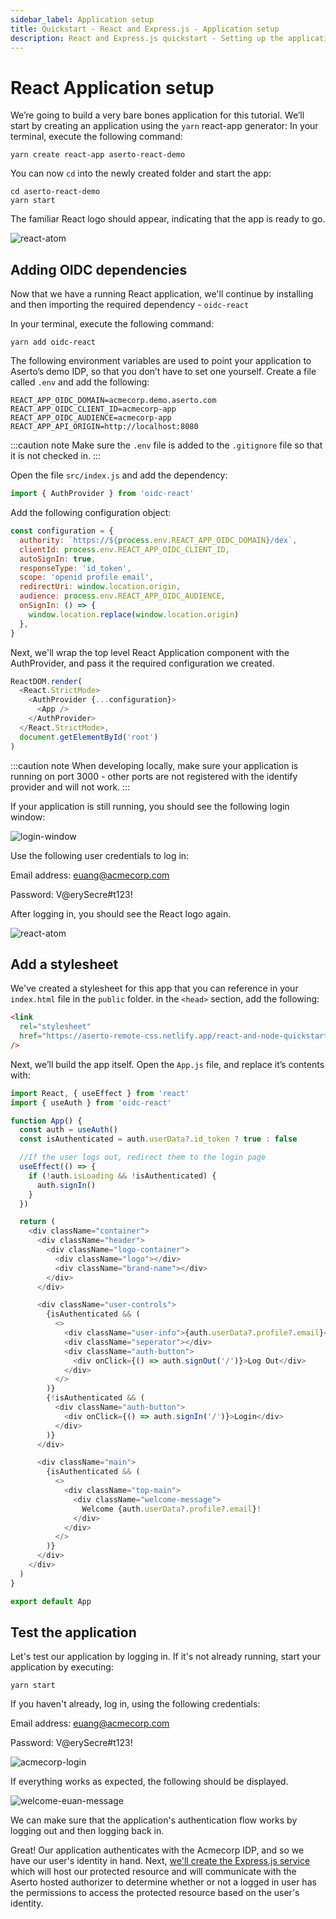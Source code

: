 ```yaml
---
sidebar_label: Application setup
title: Quickstart - React and Express.js - Application setup
description: React and Express.js quickstart - Setting up the application
---
```


# React Application setup

We’re going to build a very bare bones application for this tutorial. We’ll start by creating an application using the `yarn` react-app generator: In your terminal, execute the following command:

```
yarn create react-app aserto-react-demo
```

You can now `cd` into the newly created folder and start the app:

```
cd aserto-react-demo
yarn start
```

The familiar React logo should appear, indicating that the app is ready to go.

![react-atom](/quickstart-react-and-node/react-atom.png)

## Adding OIDC dependencies

Now that we have a running React application, we'll continue by installing and then importing the required dependency - `oidc-react`

In your terminal, execute the following command:

```
yarn add oidc-react
```

The following environment variables are used to point your application to Aserto’s demo IDP, so that you don’t have to set one yourself. Create a file called `.env` and add the following:

```
REACT_APP_OIDC_DOMAIN=acmecorp.demo.aserto.com
REACT_APP_OIDC_CLIENT_ID=acmecorp-app
REACT_APP_OIDC_AUDIENCE=acmecorp-app
REACT_APP_API_ORIGIN=http://localhost:8080
```

:::caution note
Make sure the `.env` file is added to the `.gitignore` file so that it is not checked in.
:::

Open the file `src/index.js` and add the dependency:

```javascript
import { AuthProvider } from 'oidc-react'
```

Add the following configuration object:

```javascript
const configuration = {
  authority: `https://${process.env.REACT_APP_OIDC_DOMAIN}/dex`,
  clientId: process.env.REACT_APP_OIDC_CLIENT_ID,
  autoSignIn: true,
  responseType: 'id_token',
  scope: 'openid profile email',
  redirectUri: window.location.origin,
  audience: process.env.REACT_APP_OIDC_AUDIENCE,
  onSignIn: () => {
    window.location.replace(window.location.origin)
  },
}
```

Next, we'll wrap the top level React Application component with the AuthProvider, and pass it the required configuration we created.

```javascript
ReactDOM.render(
  <React.StrictMode>
    <AuthProvider {...configuration}>
      <App />
    </AuthProvider>
  </React.StrictMode>,
  document.getElementById('root')
)
```

:::caution note
When developing locally, make sure your application is running on port 3000 - other ports are not registered with the identify provider and will not work.
:::

If your application is still running, you should see the following login window:

![login-window](/quickstart-react-and-node/login-window.png)

Use the following user credentials to log in:

Email address: euang@acmecorp.com

Password: V@erySecre#t123!

After logging in, you should see the React logo again.

![react-atom](/quickstart-react-and-node/react-atom.png)

## Add a stylesheet

We've created a stylesheet for this app that you can reference in your `index.html` file in the `public` folder. in the `<head>` section, add the following:

```html
<link
  rel="stylesheet"
  href="https://aserto-remote-css.netlify.app/react-and-node-quickstart.css"
/>
```

Next, we’ll build the app itself. Open the `App.js` file, and replace it’s contents with:

```javascript
import React, { useEffect } from 'react'
import { useAuth } from 'oidc-react'

function App() {
  const auth = useAuth()
  const isAuthenticated = auth.userData?.id_token ? true : false

  //If the user logs out, redirect them to the login page
  useEffect(() => {
    if (!auth.isLoading && !isAuthenticated) {
      auth.signIn()
    }
  })

  return (
    <div className="container">
      <div className="header">
        <div className="logo-container">
          <div className="logo"></div>
          <div className="brand-name"></div>
        </div>
      </div>

      <div className="user-controls">
        {isAuthenticated && (
          <>
            <div className="user-info">{auth.userData?.profile?.email}</div>
            <div className="seperator"></div>
            <div className="auth-button">
              <div onClick={() => auth.signOut('/')}>Log Out</div>
            </div>
          </>
        )}
        {!isAuthenticated && (
          <div className="auth-button">
            <div onClick={() => auth.signIn('/')}>Login</div>
          </div>
        )}
      </div>

      <div className="main">
        {isAuthenticated && (
          <>
            <div className="top-main">
              <div className="welcome-message">
                Welcome {auth.userData?.profile?.email}!
              </div>
            </div>
          </>
        )}
      </div>
    </div>
  )
}

export default App
```

## Test the application

Let's test our application by logging in. If it's not already running, start your application by executing:

```
yarn start
```

If you haven't already, log in, using the following credentials:

Email address: euang@acmecorp.com

Password: V@erySecre#t123!

![acmecorp-login](/quickstart-react-and-node/acmecorp-login.png)

If everything works as expected, the following should be displayed.

![welcome-euan-message](/quickstart-react-and-node/welcome-euan-message.png)

We can make sure that the application's authentication flow works by logging out and then logging back in.

Great! Our application authenticates with the Acmecorp IDP, and so we have our user's identity in hand. Next, [we'll create the Express.js service](service-setup) which will host our protected resource and will communicate with the Aserto hosted authorizer to determine whether or not a logged in user has the permissions to access the protected resource based on the user's identity.
